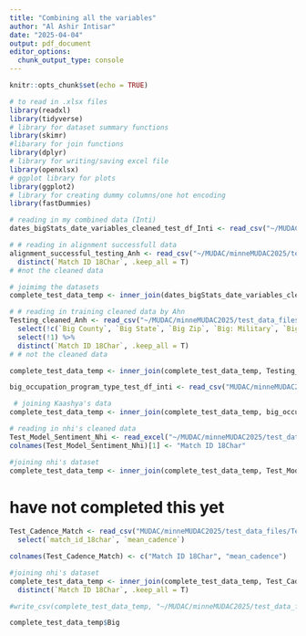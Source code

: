 ```yaml
---
title: "Combining all the variables"
author: "Al Ashir Intisar"
date: "2025-04-04"
output: pdf_document
editor_options: 
  chunk_output_type: console
---
```


```r
knitr::opts_chunk$set(echo = TRUE)
```

```r
# to read in .xlsx files
library(readxl)
library(tidyverse)
# library for dataset summary functions
library(skimr)
#libarary for join functions
library(dplyr)
# library for writing/saving excel file
library(openxlsx)
# ggplot library for plots
library(ggplot2)
# library for creating dummy columns/one hot encoding
library(fastDummies)
```

```r
# reading in my combined data (Inti)
dates_bigStats_date_variables_cleaned_test_df_Inti <- read_csv("~/MUDAC/minneMUDAC2025/test_data_files/dates_bigStats_date_variables_cleaned_test_df_Inti.csv")
```

```r
# # reading in alignment successfull data 
alignment_successful_testing_Anh <- read_csv("~/MUDAC/minneMUDAC2025/test_data_files/alignment_successful_testing_Anh.csv") %>% 
  distinct(`Match ID 18Char`, .keep_all = T)
# #not the cleaned data
```

```r
# joimimg the datasets 
complete_test_data_temp <- inner_join(dates_bigStats_date_variables_cleaned_test_df_Inti, alignment_successful_testing_Anh, by = join_by(`Match ID 18Char`))
```



```r
# # reading in training cleaned data by Ahn
Testing_cleaned_Anh <- read_csv("~/MUDAC/minneMUDAC2025/test_data_files/Testing_cleaned_Anh.csv") %>% 
  select(!c(`Big County`, `Big State`, `Big Zip`, `Big: Military`, `Big Languages 1`, `Big Languages 2`, `Big Contact: Former Big/Little`, `Little County`, `Little State`, `Little Zip`)) %>% 
  select(!1) %>% 
  distinct(`Match ID 18Char`, .keep_all = T)
# # not the cleaned data
```


```r
complete_test_data_temp <- inner_join(complete_test_data_temp, Testing_cleaned_Anh, by = join_by(`Match ID 18Char`))
```


```r
big_occupation_program_type_test_df_inti <- read_csv("MUDAC/minneMUDAC2025/test_data_files/big_occupation_program_type_test_df_inti.csv")
```




```r
 # joining Kaashya's data 
complete_test_data_temp <- inner_join(complete_test_data_temp, big_occupation_program_type_test_df_inti, by = join_by(`Match ID 18Char`)) 

```


```r
# reading in nhi's cleaned data
Test_Model_Sentiment_Nhi <- read_excel("~/MUDAC/minneMUDAC2025/test_data_files/Test Model Sentiment_Nhi.xlsx") 
colnames(Test_Model_Sentiment_Nhi)[1] <- "Match ID 18Char"
```


```r
#joining nhi's dataset
complete_test_data_temp <- inner_join(complete_test_data_temp, Test_Model_Sentiment_Nhi, by = join_by(`Match ID 18Char`))
```

# have not completed this yet

```r
Test_Cadence_Match <- read_csv("MUDAC/minneMUDAC2025/test_data_files/Test Cadence Match.csv") %>%
  select(`match_id_18char`, `mean_cadence`)

colnames(Test_Cadence_Match) <- c("Match ID 18Char", "mean_cadence")
```


```r
#joining nhi's dataset
complete_test_data_temp <- inner_join(complete_test_data_temp, Test_Cadence_Match, by = join_by(`Match ID 18Char`))%>% 
  distinct(`Match ID 18Char`, .keep_all = T)
```


```r
#write_csv(complete_test_data_temp, "~/MUDAC/minneMUDAC2025/test_data_files/combined_complete_test_df.csv") 
```


```r
complete_test_data_temp$Big
```

